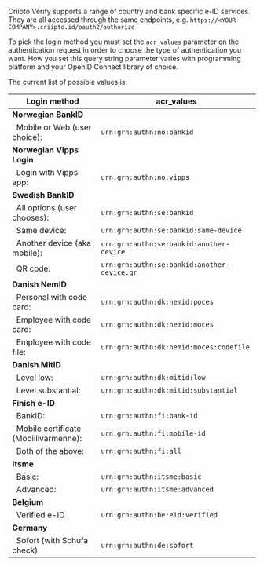 
Criipto Verify supports a range of country and bank specific e-ID services. They are all accessed through the same endpoints, e.g. `https://<YOUR COMPANY>.criipto.id/oauth2/authorize`

To pick the login method you must set the `acr_values` parameter on the authentication request in order to choose the type of authentication you want. How you set this query string parameter varies with programming platform and your OpenID Connect library of choice.

The current list of possible values is:

| **Login method** | **acr_values** |
| --- | --- |
| **Norwegian BankID** |
| &nbsp;&nbsp;Mobile or Web (user choice):&nbsp;         | `urn:grn:authn:no:bankid` |
| **Norwegian Vipps Login** |
| &nbsp;&nbsp;Login with Vipps app:&nbsp;                | `urn:grn:authn:no:vipps` |
| **Swedish BankID** |
| &nbsp;&nbsp;All options (user chooses):&nbsp;          | `urn:grn:authn:se:bankid` |
| &nbsp;&nbsp;Same device:                               | `urn:grn:authn:se:bankid:same-device` |
| &nbsp;&nbsp;Another device (aka mobile):&nbsp;         | `urn:grn:authn:se:bankid:another-device` |
| &nbsp;&nbsp;QR code:&nbsp;                             | `urn:grn:authn:se:bankid:another-device:qr` |
| **Danish NemID** |
| &nbsp;&nbsp;Personal with code card:&nbsp;             | `urn:grn:authn:dk:nemid:poces` |
| &nbsp;&nbsp;Employee with code card:&nbsp;             | `urn:grn:authn:dk:nemid:moces` |
| &nbsp;&nbsp;Employee with code file:&nbsp;             | `urn:grn:authn:dk:nemid:moces:codefile` |
| **Danish MitID** |
| &nbsp;&nbsp;Level low:&nbsp;                           | `urn:grn:authn:dk:mitid:low` |
| &nbsp;&nbsp;Level substantial:&nbsp;                   | `urn:grn:authn:dk:mitid:substantial` |
| **Finish e-ID** |
| &nbsp;&nbsp;BankID:                                    |`urn:grn:authn:fi:bank-id` |
| &nbsp;&nbsp;Mobile certificate (Mobiilivarmenne):&nbsp;|`urn:grn:authn:fi:mobile-id` |
| &nbsp;&nbsp;Both of the above:                         |`urn:grn:authn:fi:all` |
| **Itsme** |
| &nbsp;&nbsp;Basic:                                     | `urn:grn:authn:itsme:basic` |
| &nbsp;&nbsp;Advanced:                                  | `urn:grn:authn:itsme:advanced` |
| **Belgium** |
| &nbsp;&nbsp;Verified e-ID                              | `urn:grn:authn:be:eid:verified` |
| **Germany** |
| &nbsp;&nbsp;Sofort (with Schufa check)                 | `urn:grn:authn:de:sofort` |
